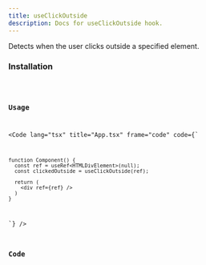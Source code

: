 ```yaml
---
title: useClickOutside
description: Docs for useClickOutside hook.
---
```



Detects when the user clicks outside a specified element.

### Installation
<Code code="npx rabbithook@latest add use-click-outside" lang="bash" frame={false} />

### Usage
<Code
  lang="tsx"
  title="App.tsx"
  frame="code"
  code={`

    function Component() {
      const ref = useRef<HTMLDivElement>(null);
      const clickedOutside = useClickOutside(ref);

      return (
        <div ref={ref} />
      )
    }
  `}
/>

### Code
<Tabs>
  <TabItem label="Typescript">
    <Code
      lang="ts"
      title="use-click-outside.ts"
      frame="code"
      code={hookTypescript}
    />
  </TabItem>
  <TabItem label="Javascript">
    <Code
      lang="js"
      title="use-click-outside.js"
      frame="code"
      code={hookJavascript}
    />
  </TabItem>
</Tabs>

